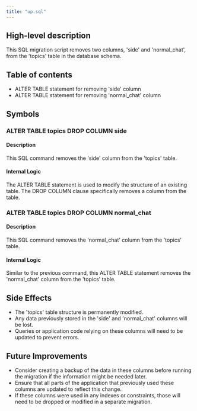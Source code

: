 ```yaml
---
title: "up.sql"
---
```


## High-level description
This SQL migration script removes two columns, 'side' and 'normal_chat', from the 'topics' table in the database schema.

## Table of contents
- ALTER TABLE statement for removing 'side' column
- ALTER TABLE statement for removing 'normal_chat' column

## Symbols

### ALTER TABLE topics DROP COLUMN side
#### Description
This SQL command removes the 'side' column from the 'topics' table.

#### Internal Logic
The ALTER TABLE statement is used to modify the structure of an existing table. The DROP COLUMN clause specifically removes a column from the table.

### ALTER TABLE topics DROP COLUMN normal_chat
#### Description
This SQL command removes the 'normal_chat' column from the 'topics' table.

#### Internal Logic
Similar to the previous command, this ALTER TABLE statement removes the 'normal_chat' column from the 'topics' table.

## Side Effects
- The 'topics' table structure is permanently modified.
- Any data previously stored in the 'side' and 'normal_chat' columns will be lost.
- Queries or application code relying on these columns will need to be updated to prevent errors.

## Future Improvements
- Consider creating a backup of the data in these columns before running the migration if the information might be needed later.
- Ensure that all parts of the application that previously used these columns are updated to reflect this change.
- If these columns were used in any indexes or constraints, those will need to be dropped or modified in a separate migration.